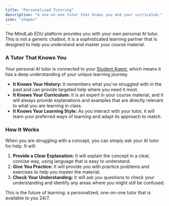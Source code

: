 ```yaml
---
title: "Personalized Tutoring"
description: "A one-on-one tutor that knows you and your curriculum."
icon: "shapes"
---
```


The MindLab EDU platform provides you with your own personal AI tutor. This is not a generic chatbot; it is a sophisticated learning partner that is designed to help you understand and master your course material.

### A Tutor That Knows You

Your personal AI tutor is connected to your [Student Agent](/mindlab-edu/personal-ai-agents-with-memory), which means it has a deep understanding of your unique learning journey.

-   **It Knows Your History:** It remembers what you’ve struggled with in the past and can provide targeted help where you need it most.
-   **It Knows Your Curriculum:** It is an expert in your course material, and it will always provide explanations and examples that are directly relevant to what you are learning in class.
-   **It Knows Your Learning Style:** As you interact with your tutor, it will learn your preferred ways of learning and adapt its approach to match.

### How It Works

When you are struggling with a concept, you can simply ask your AI tutor for help. It will:

1.  **Provide a Clear Explanation:** It will explain the concept in a clear, concise way, using language that is easy to understand.
2.  **Give You Practice:** It will provide you with practice problems and exercises to help you master the material.
3.  **Check Your Understanding:** It will ask you questions to check your understanding and identify any areas where you might still be confused.

This is the future of learning: a personalized, one-on-one tutor that is available to you 24/7.